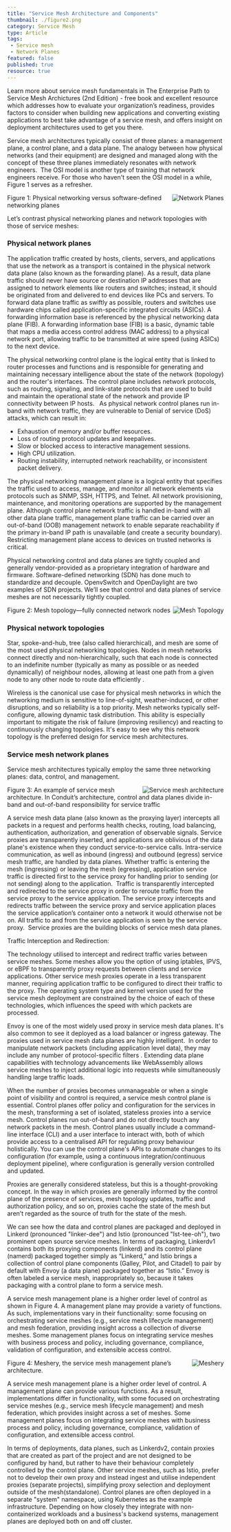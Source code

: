```yaml
---
title: "Service Mesh Architecture and Components"
thumbnail: ./figure2.png
category: Service Mesh
type: Article
tags:
 - Service mesh
 - Network Planes
featured: false
published: true
resource: true
---
```



<ResourcesWrapper>
  <div className="intro">
    <p>Learn more about service mesh fundamentals in
      <Link className="blog" to="/learn/service-mesh-books/the-enterprise-path-to-service-mesh-architectures-2nd-edition">The Enterprise Path to Service Mesh Archictures (2nd Edition)</Link> -  free book and excellent resource which addresses how to evaluate your organization’s readiness, provides factors to consider when building new applications and converting existing applications to best take advantage of a service mesh, and offers insight on deployment architectures used to get you there.</p>
  </div>

<p>
Service mesh architectures typically consist of three planes: a management plane, a control plane, and a data plane. The analogy between how physical networks (and their equipment) are designed and managed along with the concept of these three planes immediately resonates with network engineers. 
The OSI model is another type of training that network engineers receive. For those who haven't seen the OSI model in a while, Figure 1 serves as a refresher.
</p>

 <div className="right" >
  <img src={Planes} align="right" alt="Network Planes" />
  <p>Figure 1: Physical networking versus software-defined networking planes</p>
 </div>

<p>Let’s contrast physical networking planes and network topologies with those of service meshes:</p>

<h3>Physical network planes</h3>

<p>
The application traffic created by hosts, clients, servers, and applications that use the network as a transport is contained in the physical network data plane (also known as the forwarding plane). As a result, data plane traffic should never have source or destination IP addresses that are assigned to network elements like routers and switches; instead, it should be originated from and delivered to end devices like PCs and servers. To forward data plane traffic as swiftly as possible, routers and switches use hardware chips called application-specific integrated circuits (ASICs). A forwarding information base is referenced by the physical networking data plane (FIB). A forwarding information base (FIB) is a basic, dynamic table that maps a media access control address (MAC address) to a physical network port, allowing traffic to be transmitted at wire speed (using ASICs) to the next device.
</p>

<p>
The physical networking control plane is the logical entity that is linked to router processes and functions and is responsible for generating and maintaining necessary intelligence about the state of the network (topology) and the router's interfaces. The control plane includes network protocols, such as routing, signaling, and link-state protocols that are used to build and maintain the operational state of the network and provide IP connectivity between IP hosts.   As physical network control planes run in-band with network traffic, they are vulnerable to Denial of service (DoS) attacks, which can result in:
</p>

<ul>
  <li>Exhaustion of memory and/or buffer resources.</li>
  <li>Loss of routing protocol updates and keepalives.</li>
  <li>Slow or blocked access to interactive management sessions.</li>
  <li>High CPU utilization.</li>
  <li>Routing instability, interrupted network reachability, or inconsistent packet delivery.</li>
</ul>

<p>
The physical networking management plane is a logical entity that specifies the traffic used to access, manage, and monitor all network elements via protocols such as SNMP, SSH, HTTPS, and Telnet. All network provisioning, maintenance, and monitoring operations are supported by the management plane. Although control plane network traffic is handled in-band with all other data plane traffic, management plane traffic can be carried over an out-of-band (OOB) management network to enable separate reachability if the primary in-band IP path is unavailable (and create a security boundary). Restricting management plane access to devices on trusted networks is critical.
</p>

<p>
Physical networking control and data planes are tightly coupled and generally vendor-provided as a proprietary integration of hardware and firmware. Software-defined networking (SDN) has done much to standardize and decouple. OpenvSwitch and OpenDaylight are two examples of SDN projects. We’ll see that control and data planes of service meshes are not necessarily tightly coupled.
</p>

  <div className="left" >
  <img src={Topology} align="right" alt="Mesh Topology" />
  <p>Figure 2: Mesh topology—fully connected network nodes</p>
  </div>

<h3>Physical network topologies</h3>

<p>
Star, spoke-and-hub, tree (also called hierarchical), and mesh are some of the most used physical networking topologies. Nodes in mesh networks connect directly and non-hierarchically, such that each node is connected to an indefinite number (typically as many as possible or as needed dynamically) of neighbour nodes, allowing at least one path from a given node to any other node to route data efficiently .
</p>

<p>
Wireless is the canonical use case for physical mesh networks in which the networking medium is sensitive to line-of-sight, weather-induced, or other disruptions, and so reliability is a top priority. Mesh networks typically self-configure, allowing dynamic task distribution. This ability is especially important to mitigate the risk of failure (improving resiliency) and reacting to continuously changing topologies. It's easy to see why this network topology is the preferred design for service mesh architectures.
</p>

<h3>Service mesh network planes</h3>

<p>Service mesh architectures typically employ the same three networking planes: data, control, and management. </p>

<div className="right" >
<img src={Architecture} align="right" alt="Service mesh architecture" />
<p>Figure 3: An example of service mesh architecture. In Conduit’s architecture, control and data planes divide in-band and out-of-band responsibility for service traffic</p>
</div>

<p>
A service mesh data plane (also known as the proxying layer) intercepts all packets in a request and performs health checks, routing, load balancing, authentication, authorization, and generation of observable signals. Service proxies are transparently inserted, and applications are oblivious of the data plane's existence when they conduct service-to-service calls. Intra-service communication, as well as inbound (ingress) and outbound (egress) service mesh traffic, are handled by data planes. Whether traffic is entering the mesh (ingressing) or leaving the mesh (egressing), application service traffic is directed first to the service proxy for handling prior to sending (or not sending) along to the application.  Traffic is transparently intercepted and redirected to the service proxy in order to reroute traffic from the service proxy to the service application. The service proxy intercepts and redirects traffic between the service proxy and service application places the service application’s container onto a network it would otherwise not be on. All traffic to and from the service application is seen by the service proxy.  Service proxies are the building blocks of service mesh data planes.
</p>

<div class="fact">
Traffic Interception and Redirection:
<p>The technology utilised to intercept and redirect traffic varies between service meshes. Some meshes allow you the option of using iptables, IPVS, or eBPF to transparently proxy requests between clients and service applications. Other service mesh proxies operate in a less transparent manner, requiring application traffic to be configured to direct their traffic to the proxy. The operating system type and kernel version used for the service mesh deployment are constrained by the choice of each of these technologies, which influences the speed with which packets are processed.</p>
</div>

<p>
Envoy is one of the most widely used proxy in service mesh data planes. It's also common to see it deployed as a load balancer or ingress gateway. The proxies used in service mesh data planes are highly intelligent.  In order to manipulate network packets (including application level data), they may include any number of protocol-specific filters . Extending data plane capabilities with technology advancements like WebAssembly allows service meshes to inject additional logic into requests while simultaneously handling large traffic loads.
</p>

<p>
When the number of proxies becomes unmanageable or when a single point of visibility and control is required, a service mesh control plane is essential. Control planes offer policy and configuration for the services in the mesh, transforming a set of isolated, stateless proxies into a service mesh. Control planes run out-of-band and do not directly touch any network packets in the mesh. Control planes usually include a command-line interface (CLI) and a user interface to interact with, both of which provide access to a centralised API for regulating proxy behaviour holistically. You can use the control plane's APIs to automate changes to its configuration (for example, using a continuous integration/continuous deployment pipeline), where configuration is generally version controlled and updated.
</p>

<div class="fact">
  Proxies are generally considered stateless, but this is a thought-provoking concept. In the way in which proxies are generally informed by the control plane of the presence of services, mesh topology updates, traffic and authorization policy, and so on, proxies cache the state of the mesh but aren’t regarded as the source of truth for the state of the mesh.
</div>

<p>
  We can see how the data and control planes are packaged and deployed in Linkerd (pronounced "linker-dee") and Istio (pronounced "Ist-tee-oh"), two prominent open source service meshes. In terms of packaging, Linkerdv1 contains both its proxying components (linkerd) and its control plane (namerd) packaged together simply as “Linkerd,” and Istio brings a collection of control plane components (Galley, Pilot, and Citadel) to pair by default with Envoy (a data plane) packaged together as “Istio.” Envoy is often labeled a service mesh, inappropriately so, because it takes packaging with a control plane to form a service mesh. 
</p>

<p>
  A service mesh management plane is a higher order level of control as shown in Figure 4. A management plane may provide a variety of functions. As such, implementations vary in their functionality: some focusing on orchestrating service meshes (e.g., service mesh lifecycle management) and mesh federation, providing insight across a collection of diverse meshes. Some management planes focus on integrating service meshes with business process and policy, including governance, compliance, validation of configuration, and extensible access control.
</p>

  <div className="left" >
  <img src={Meshery} align="right" alt="Meshery" />
  <p>Figure 4: Meshery, the service mesh management plane’s architecture.</p>
  </div>
  
<p>
A service mesh management plane is a higher order level of control. A management plane can provide various functions. As a result, implementations differ in functionality, with some focused on orchestrating service meshes (e.g., service mesh lifecycle management) and mesh federation, which provides insight across a set of meshes. Some management planes focus on integrating service meshes with business process and policy, including governance, compliance, validation of configuration, and extensible access control.
</p>

<p>
In terms of deployments, data planes, such as Linkerdv2, contain proxies that are created as part of the project and are not designed to be configured by hand, but rather to have their behaviour completely controlled by the control plane. Other service meshes, such as Istio, prefer not to develop their own proxy and instead ingest and utilise independent proxies (separate projects), simplifying proxy selection and deployment outside of the mesh(standalone). Control planes are often deployed in a separate "system" namespace, using Kubernetes as the example infrastructure. Depending on how closely they integrate with non-containerized workloads and a business's backend systems, management planes are deployed both on and off cluster.
</p>

</ResourcesWrapper>
